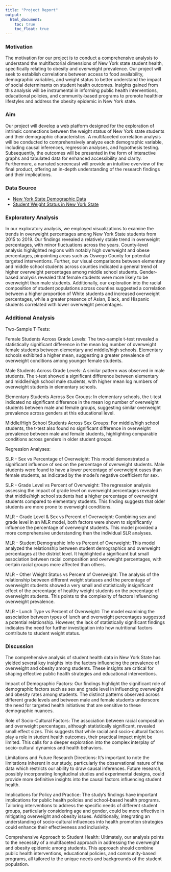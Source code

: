 ```yaml
---
title: "Project Report"
output: 
  html_document:
    toc: true
    toc_float: true
---
```


### Motivation 

The motivation for our project is to conduct a comprehensive analysis to understand the multifactorial dimensions of New York state student health, specifically relating to obesity and overweight prevalence. Our project will seek to establish correlations between access to food availability, demographic variables, and weight status to better understand the impact of social determinants on student health outcomes. Insights gained from this analysis will be instrumental in informing public health interventions, educational policies, and community-based programs to promote healthier lifestyles and address the obesity epidemic in New York state.

### Aim 

Our project will develop a web platform designed for the exploration of intrinsic connections between the weight status of New York state students and their demographic characteristics. A multifaceted correlation analysis will be conducted to comprehensively analyze each demographic variable, including causal inferences, regression analyses, and hypothesis testing. Subsequently, the outcomes will be presented in the form of interactive graphs and tabulated data for enhanced accessibility and clarity. Furthermore, a narrated screencast will provide an intuitive overview of the final product, offering an in-depth understanding of the research findings and their implications.

### Data Source

- [New York State Demographic Data](https://pad.human.cornell.edu/schools/datadownload.cfm)
- [Student Weight Status in New York State](https://health.data.ny.gov/Health/Student-Weight-Status-Category-Reporting-Results-B/es3k-2aus)


### Exploratory Analysis

In our exploratory analysis, we employed visualizations to examine the trends in overweight percentages among New York State students from 2015 to 2019. Our findings revealed a relatively stable trend in overweight percentages, with minor fluctuations across the years. County-level analysis highlighted regions with notably high overweight and obese percentages, pinpointing areas such as Oswego County for potential targeted interventions. Further, our visual comparisons between elementary and middle school students across counties indicated a general trend of higher overweight percentages among middle school students. Gender-based analysis revealed that female students were more likely to be overweight than male students. Additionally, our exploration into the racial composition of student populations across counties suggested a correlation between a higher proportion of White students and increased overweight percentages, while a greater presence of Asian, Black, and Hispanic students correlated with lower overweight percentages. 

### Additional Analysis

Two-Sample T-Tests:

Female Students Across Grade Levels: The two-sample t-test revealed a statistically significant difference in the mean log number of overweight female students between elementary and middle/high schools. Elementary schools exhibited a higher mean, suggesting a greater prevalence of overweight conditions among younger female students.

Male Students Across Grade Levels: A similar pattern was observed in male students. The t-test showed a significant difference between elementary and middle/high school male students, with higher mean log numbers of overweight students in elementary schools.

Elementary Students Across Sex Groups: In elementary schools, the t-test indicated no significant difference in the mean log number of overweight students between male and female groups, suggesting similar overweight prevalence across genders at this educational level.

Middle/High School Students Across Sex Groups: For middle/high school students, the t-test also found no significant difference in overweight prevalence between male and female students, highlighting comparable conditions across genders in older student groups.

Regression Analyses:

SLR - Sex vs Percentage of Overweight: This model demonstrated a significant influence of sex on the percentage of overweight students. Male students were found to have a lower percentage of overweight cases than female students, as indicated by the model's negative coefficient for sex.

SLR - Grade Level vs Percent of Overweight: The regression analysis assessing the impact of grade level on overweight percentages revealed that middle/high school students had a higher percentage of overweight students compared to elementary students. This finding suggests that older students are more prone to overweight conditions.

MLR - Grade Level & Sex vs Percent of Overweight: Combining sex and grade level in an MLR model, both factors were shown to significantly influence the percentage of overweight students. This model provided a more comprehensive understanding than the individual SLR analyses.

MLR - Student Demographic Info vs Percent of Overweight: This model analyzed the relationship between student demographics and overweight percentages at the district level. It highlighted a significant but small association between racial composition and overweight percentages, with certain racial groups more affected than others.

MLR - Other Weight Status vs Percent of Overweight: The analysis of the relationship between different weight statuses and the percentage of overweight students showed a very small and statistically insignificant effect of the percentage of healthy weight students on the percentage of overweight students. This points to the complexity of factors influencing overweight prevalence.

MLR - Lunch Type vs Percent of Overweight: The model examining the association between types of lunch and overweight percentages suggested a potential relationship. However, the lack of statistically significant findings indicates the need for further investigation into how nutritional factors contribute to student weight status.

### Discussion

The comprehensive analysis of student health data in New York State has yielded several key insights into the factors influencing the prevalence of overweight and obesity among students. These insights are critical for shaping effective public health strategies and educational interventions.

Impact of Demographic Factors: Our findings highlight the significant role of demographic factors such as sex and grade level in influencing overweight and obesity rates among students. The distinct patterns observed across different grade levels and between male and female students underscore the need for targeted health initiatives that are sensitive to these demographic nuances.

Role of Socio-Cultural Factors: The association between racial composition and overweight percentages, although statistically significant, revealed small effect sizes. This suggests that while racial and socio-cultural factors play a role in student health outcomes, their practical impact might be limited. This calls for a deeper exploration into the complex interplay of socio-cultural dynamics and health behaviors.

Limitations and Future Research Directions: It's important to note the limitations inherent in our study, particularly the observational nature of the data which restricts our ability to draw causal inferences. Future research, possibly incorporating longitudinal studies and experimental designs, could provide more definitive insights into the causal factors influencing student health.

Implications for Policy and Practice: The study's findings have important implications for public health policies and school-based health programs. Tailoring interventions to address the specific needs of different student groups, particularly considering age and gender, could be more effective in mitigating overweight and obesity issues. Additionally, integrating an understanding of socio-cultural influences into health promotion strategies could enhance their effectiveness and inclusivity.

Comprehensive Approach to Student Health: Ultimately, our analysis points to the necessity of a multifaceted approach in addressing the overweight and obesity epidemic among students. This approach should combine public health interventions, educational policies, and community-based programs, all tailored to the unique needs and backgrounds of the student population.

